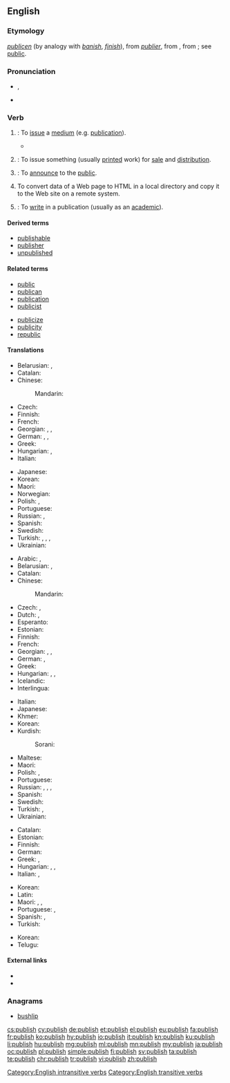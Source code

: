 ==English==
{{wikipedia}}

===Etymology===
{{etyl|enm|en}} ''[[publicen]]'' (by analogy with ''[[banish]]'', ''[[finish]]''), from {{etyl|fro|en}} ''[[publier]]'', from {{etyl|la|en}} {{term|publicare||to make public, show or tell to the people, make known, declare, also (and earlier) confiscate for public use|lang=la}}, from {{term|publicus||pertaining to the people, public}}; see [[public]].

===Pronunciation===
* {{enPR|pŭb'lĭsh}}, {{IPA|/ˈpʌblɪʃ/|lang=en}}
* {{audio|En-us-publish.ogg|Audio (US)|lang=en}}

===Verb===
{{en-verb|es}}

# {{context|intransitive|lang=en}}: To [[issue]] a [[medium]] (e.g. [[publication]]).
#* {{quote-magazine|date=2013-08-16|author=[http://www.theguardian.com/profile/david-larousserie David Larousserie]
|volume=189|issue=10|page=35|magazine={{w|The Guardian Weekly}}
|title=[http://www.theguardian.com/science/2013/aug/13/laser-megajoule-france-power Super-lasers blaze knowledge frontier]
|passage=In an article '''published''' in 2008 [G&eacute;rard] Mourou proposed an alternative means of achieving atomic fusion. He now believes that fibre lasers could be used to transmute elements, as a way of disposing of highly radioactive waste from nuclear power stations.}}
# {{context|transitive|lang=en}}: To issue something (usually [[print]]ed work) for [[sale]] and [[distribution]].
# {{context|transitive|lang=en}}: To [[announce]] to the [[public]].
# {{context|Internet|intransitive|lang=en}} To convert data of a Web page to HTML in a local directory and copy it to the Web site on a remote system.
# {{context|intransitive|lang=en}}: To [[write]] in a publication (usually as an [[academic]]).

====Derived terms====
* [[publishable]]
* [[publisher]]
* [[unpublished]]

====Related terms====
{{rel-top}}
* [[public]]
* [[publican]]
* [[publication]]
* [[publicist]]
{{rel-mid}}
* [[publicize]]
* [[publicity]]
* [[republic]]
{{rel-bottom}}

====Translations====
{{trans-top|to issue a medium (e.g. publication)}}
* Belarusian: {{t|be|публікава́ць|impf|sc=Cyrl}}, {{t|be|апублікава́ць|pf|sc=Cyrl}}
* Catalan: {{t+|ca|publicar}}
* Chinese:
*: Mandarin: {{t+|cmn|出版|tr=chūbǎn|sc=Hani}}
* Czech: {{t+|cs|vydat}}
* Finnish: {{t+|fi|kustantaa}}
* French: {{t+|fr|publier}}
* Georgian: {{t|ka|გამოქვეყნება}}, {{t|ka|გამოშვება}}, {{t|ka|გამოცემა}}
* German: {{t+|de|herausgeben}}, {{t+|de|publizieren}}, {{t+|de|veröffentlichen}}
* Greek: {{t+|el|εκδίδω}}
* Hungarian: {{t+|hu|kiad}}, {{t+|hu|megjelentet}}
* Italian: {{t+|it|pubblicare}}
{{trans-mid}}
* Japanese: {{t+|ja|出版|tr=しゅっぱんする, shuppan suru|alt=出版する|sc=Jpan}}
* Korean: {{t+|ko|출판하다|sc=Kore}}
* Maori: {{t|mi|whakaputa}}
* Norwegian: {{t|no|publisere}}
* Polish: {{qualifier|a letter or article}} {{t+|pl|publikować|impf}}, {{t|pl|opublikować|pf}}
* Portuguese: {{t+|pt|publicar}}
* Russian: {{t+|ru|публикова́ть|impf|sc=Cyrl}}, {{t+|ru|опубликова́ть|pf|sc=Cyrl}}
* Spanish: {{t+|es|publicar}}
* Swedish: {{t|sv|att publicera}}
* Turkish: {{t+|tr|basmak}}, {{t+|tr|çıkarmak}}, {{t+|tr|yayımlamak}}, {{t+|tr|yayınlamak}}
* Ukrainian: {{t|uk|публікува́ти|impf|sc=Cyrl}}
{{trans-bottom}}

{{trans-top|to issue something (usually printed work) for sale and distribution}}
* Arabic: {{t|ar|نشر|tr=nášara}}, {{t|ar|أصدر|tr=ʼáṣdara}}
* Belarusian: {{t|be|выдаваць|impf|tr=vydavác'|sc=Cyrl}}, {{t|be|выдаць|pf|tr=vydác'|sc=Cyrl}}
* Catalan: {{t+|ca|publicar}}
* Chinese:
*: Mandarin: {{t+check|cmn|出版|tr=chūbǎn|sc=Hani}}
* Czech: {{t+|cs|publikovat}}, {{t+|cs|vydat}}
* Dutch: {{t+|nl|publiceren}}, {{t+|nl|uitgeven}}
* Esperanto: {{t|eo|publikigi}}
* Estonian: {{t|et|kirjastama}}
* Finnish: {{t+|fi|kustantaa}}
* French: {{t+|fr|publier}}
* Georgian: {{t|ka|გამოქვეყნება}}, {{t|ka|გამოშვება}}, {{t|ka|გამოცემა}}
* German: {{t+|de|herausgeben}}, {{t+|de|veröffentlichen}}
* Greek: {{t+|el|εκδίδω}}
* Hungarian: {{t+|hu|kiad}}, {{t+|hu|megjelentet}}, {{t|hu|publikál}}
* Icelandic: {{t|is|gefa út}}
* Interlingua: {{t|ia|publicar}}
{{trans-mid}}
* Italian: {{t+|it|pubblicare}}
* Japanese: {{t+check|ja|出版|tr=しゅっぱんする, shuppan suru|alt=出版する|sc=Jpan}} <!-- was "[[出版]]する" - assumed inflected form or vocalised spelling; please verify if linking is acceptable. see [[User:Kephir/gadgets/xte#Translation_fixing]] -->
* Khmer: {{t|km|បោះពុម្ព|tr=bɑh pum|sc=Khmr}}
* Korean: {{t+|ko|출판하다|tr=chulpanhada}}
* Kurdish:
*: Sorani: {{t|ku|چاپکردن}}
* Maltese: {{t|mt|ppubblika; tebagħ; ħareġ}}
* Maori: {{t|mi|whakaputa}}
* Polish: {{qualifier|book or magazine}} {{t+|pl|wydawać|impf}}, {{t+|pl|wydać|pf}}
* Portuguese: {{t+|pt|publicar}}
* Russian: {{t+|ru|публиковать|impf|tr=publikovát’}}, {{t+|ru|опубликовать|pf|tr=opublikovát’}}, {{t+|ru|издать|pf|tr=izdát’}}, {{t+|ru|издавать|pf|tr=izdavát’}}
* Spanish: {{t+|es|publicar}}
* Swedish: {{t+|sv|offentliggöra}}
* Turkish: {{t+|tr|yayımlamak}}, {{t+|tr|yayınlamak}}
* Ukrainian: {{t|uk|видавати|impf|tr=vydaváty|sc=Cyrl}}
{{trans-bottom}}

{{trans-top|to announce to the public}}
* Catalan: {{t+|ca|publicar}}
* Estonian: {{t|et|levitama}}
* Finnish: {{t+|fi|julkaista}}
* German: {{t+|de|veröffentlichen}}
* Greek: {{t+|el|δημοσιεύω}}, {{t+|el|ανακοινώνω}}
* Hungarian: {{t+|hu|közöl}}, {{t+|hu|közread}}, {{t+|hu|felfed}}
* Italian: {{t|it|rendere noto}}, {{t+|it|divulgare}}
{{trans-mid}}
* Korean: {{t|ko|공표하다|sc=Kore}}
* Latin: {{t|la|condīcō}}
* Maori: {{t|mi|pānui}}, {{t|mi|pāho}}, {{t|mi|paki}}
* Portuguese: {{t+|pt|publicar}}, {{t+|pt|anunciar}}
* Spanish: {{t+|es|publicar}}, {{t+|es|divulgar}}
* Turkish: {{t+|tr|açıklamak}}
{{trans-bottom}}

{{trans-top|(internet) To convert data of a Web page to HTML}}
{{trans-mid}}
{{trans-bottom}}

{{checktrans-top}}
* Korean: {{t+check|ko|출판하다|sc=Kore}}
* Telugu: {{t+check|te|ప్రచురించు|tr=prachurimchu|sc=Telu}}
{{trans-bottom}}

====External links====
* {{R:Webster 1913}}
* {{R:Century 1911}}

===Anagrams===
* [[bushlip]]

[[Category:English intransitive verbs]]
[[Category:English transitive verbs]]

[[cs:publish]]
[[cy:publish]]
[[de:publish]]
[[et:publish]]
[[el:publish]]
[[eu:publish]]
[[fa:publish]]
[[fr:publish]]
[[ko:publish]]
[[hy:publish]]
[[io:publish]]
[[it:publish]]
[[kn:publish]]
[[ku:publish]]
[[li:publish]]
[[hu:publish]]
[[mg:publish]]
[[ml:publish]]
[[mn:publish]]
[[my:publish]]
[[ja:publish]]
[[oc:publish]]
[[pl:publish]]
[[simple:publish]]
[[fi:publish]]
[[sv:publish]]
[[ta:publish]]
[[te:publish]]
[[chr:publish]]
[[tr:publish]]
[[vi:publish]]
[[zh:publish]]
